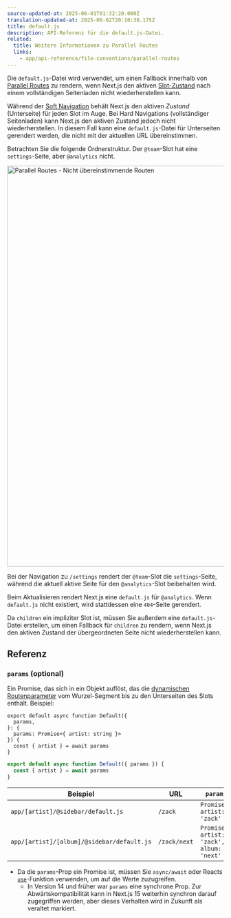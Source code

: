 ```yaml
---
source-updated-at: 2025-06-01T01:32:20.000Z
translation-updated-at: 2025-06-02T20:10:38.175Z
title: default.js
description: API-Referenz für die default.js-Datei.
related:
  title: Weitere Informationen zu Parallel Routes
  links:
    - app/api-reference/file-conventions/parallel-routes
---
```


Die `default.js`-Datei wird verwendet, um einen Fallback innerhalb von [Parallel Routes](/docs/app/api-reference/file-conventions/parallel-routes) zu rendern, wenn Next.js den aktiven [Slot-Zustand](/docs/app/api-reference/file-conventions/parallel-routes#slots) nach einem vollständigen Seitenladen nicht wiederherstellen kann.

Während der [Soft Navigation](/docs/app/building-your-application/routing/linking-and-navigating#5-soft-navigation) behält Next.js den aktiven _Zustand_ (Unterseite) für jeden Slot im Auge. Bei Hard Navigations (vollständiger Seitenladen) kann Next.js den aktiven Zustand jedoch nicht wiederherstellen. In diesem Fall kann eine `default.js`-Datei für Unterseiten gerendert werden, die nicht mit der aktuellen URL übereinstimmen.

Betrachten Sie die folgende Ordnerstruktur. Der `@team`-Slot hat eine `settings`-Seite, aber `@analytics` nicht.

<Image
  alt="Parallel Routes - Nicht übereinstimmende Routen"
  srcLight="/docs/light/parallel-routes-unmatched-routes.png"
  srcDark="/docs/dark/parallel-routes-unmatched-routes.png"
  width="1600"
  height="930"
/>

Bei der Navigation zu `/settings` rendert der `@team`-Slot die `settings`-Seite, während die aktuell aktive Seite für den `@analytics`-Slot beibehalten wird.

Beim Aktualisieren rendert Next.js eine `default.js` für `@analytics`. Wenn `default.js` nicht existiert, wird stattdessen eine `404`-Seite gerendert.

Da `children` ein impliziter Slot ist, müssen Sie außerdem eine `default.js`-Datei erstellen, um einen Fallback für `children` zu rendern, wenn Next.js den aktiven Zustand der übergeordneten Seite nicht wiederherstellen kann.

## Referenz

### `params` (optional)

Ein Promise, das sich in ein Objekt auflöst, das die [dynamischen Routenparameter](/docs/app/api-reference/file-conventions/dynamic-routes) vom Wurzel-Segment bis zu den Unterseiten des Slots enthält. Beispiel:

```tsx filename="app/[artist]/@sidebar/default.js" switcher
export default async function Default({
  params,
}: {
  params: Promise<{ artist: string }>
}) {
  const { artist } = await params
}
```

```jsx filename="app/[artist]/@sidebar/default.js" switcher
export default async function Default({ params }) {
  const { artist } = await params
}
```

| Beispiel                                    | URL          | `params`                                     |
| ------------------------------------------ | ------------ | -------------------------------------------- |
| `app/[artist]/@sidebar/default.js`         | `/zack`      | `Promise<{ artist: 'zack' }>`                |
| `app/[artist]/[album]/@sidebar/default.js` | `/zack/next` | `Promise<{ artist: 'zack', album: 'next' }>` |

- Da die `params`-Prop ein Promise ist, müssen Sie `async/await` oder Reacts [`use`](https://react.dev/reference/react/use)-Funktion verwenden, um auf die Werte zuzugreifen.
  - In Version 14 und früher war `params` eine synchrone Prop. Zur Abwärtskompatibilität kann in Next.js 15 weiterhin synchron darauf zugegriffen werden, aber dieses Verhalten wird in Zukunft als veraltet markiert.